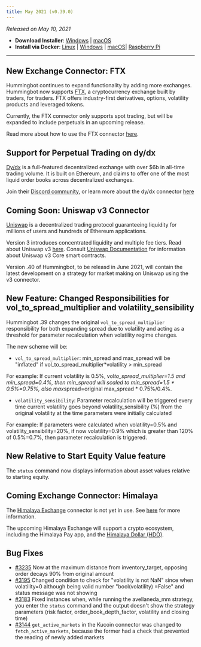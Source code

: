 ```yaml
---
title: May 2021 (v0.39.0)
---
```



_Released on May 10, 2021_

- **Download Installer**: [Windows](https://dist.hummingbot.io/hummingbot_v0.38.0_setup.exe) | [macOS](https://dist.hummingbot.io/hummingbot_v0.38.0.dmg)
- **Install via Docker**: [Linux](/installation/linux/#install-via-docker) | [Windows](/installation/windows/#install-via-docker) | [macOS](/installation/mac/#install-via-docker)| [Raspberry Pi](/installation/raspberry/)

---

## New Exchange Connector: FTX

Hummingbot continues to expand functionality by adding more exchanges. Hummingbot now supports [FTX](https://ftx.com), a cryptocurrency exchange built by traders, for traders. FTX offers industry-first derivatives, options, volatility products and leveraged tokens.

Currently, the FTX connector only supports spot trading, but will be expanded to include perpetuals in an upcoming release.

Read more about how to use the FTX connector [here](/exchange-connectors/ftx/).

## Support for Perpetual Trading on dy/dx

[Dy/dx](https://dydx.exchange/) is a full-featured decentralized exchange with over \$6b in all-time trading volume. It is built on Ethereum, and claims to offer one of the most liquid order books across decentralized exchanges.

Join their [Discord community](https://discord.com/invite/2MN3UWg), or learn more about the dy/dx connector [here](/exchange-connectors/dydx)

## Coming Soon: Uniswap v3 Connector

[Uniswap](https://uniswap.org) is a decentralized trading protocol guaranteeing liquidity for millions of users and hundreds of Ethereum applications.

Version 3 introduces concentrated liquidity and multiple fee tiers. Read about Uniswap v3 [here](https://uniswap.org/blog/uniswap-v3/). Consult [Uniswap Documentation](https://docs.uniswap.org) for information about Uniswap v3 Core smart contracts.

Version .40 of Hummingbot, to be releasd in June 2021, will contain the latest development on a strategy for market making on Uniswap using the v3 connector.

## New Feature: Changed Responsibilities for vol_to_spread_multiplier and volatility_sensibility

Hummingbot .39 changes the original `vol_to_spread_multiplier` responsibility for both expanding spread due to volatility and acting as a threshold for parameter recalculation when volatility regime changes.

The new scheme will be:

- `vol_to_spread_multiplier`: min_spread and max_spread will be "inflated" if vol_to_spread_multiplier\*volatility > min_spread

For example: If current volatility is 0.5%, vol*to_spread_multiplier=1.5 and min_spread=0.4%, then min_spread will scaled to min_spread=1.5 * 0.5%=0.75%, also max*spread=original max_spread * 0.75%/0.4%.

- `volatility_sensibility`: Parameter recalculation will be triggered every time current volatility goes beyond volatility_sensibility (%) from the original volatility at the time parameters were initially calculated

For example: If parameters were calculated when volatility=0.5% and volatility_sensibility=20%, if now volatility=0.9% which is greater than 120% of 0.5%=0.7%, then parameter recalculation is triggered.

## New Relative to Start Equity Value feature

The `status` command now displays information about asset values relative to starting equity.

## Coming Exchange Connector: Himalaya

The [Himalaya Exchange](https://www.himalaya.exchange) connector is not yet in use. See [here](/exchange-connectors/Himalaya/) for more information.

The upcoming Himalaya Exchange will support a crypto ecosystem, including the Himalaya Pay app, and the [Himalaya Dollar (HDO)](https://himalaya.exchange/himalaya-dollar).

## Bug Fixes

- [#3235](https://github.com/CoinAlpha/hummingbot/pull/3235) Now at the maximum distance from inventory_target, opposing order decays 90% from original amount
- [#3195](https://github.com/CoinAlpha/hummingbot/pull/3195) Changed condition to check for "volatility is not NaN" since when volatility=0 although being valid number "bool(volatility) =False" and status message was not showing
- [#3183](https://github.com/CoinAlpha/hummingbot/issues/3183) Fixed instances when, while running the avellaneda_mm strategy, you enter the `status` command and the output doesn't show the strategy parameters (risk factor, order_book_depth_factor, volatility and closing time)
- [#3144](https://github.com/CoinAlpha/hummingbot/pull/3144) `get_active_markets` in the Kucoin connector was changed to `fetch_active_markets`, because the former had a check that prevented the reading of newly added markets
